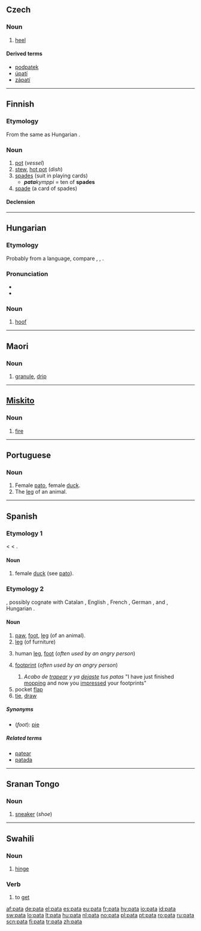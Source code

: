 {{also|pată}}
==Czech==

===Noun===
{{cs-noun|g=f}}

# [[heel]] {{anatomy|lang=cs}}

====Derived terms====
* [[podpatek]] {{m}}
* [[úpatí]]
* [[zápatí]]

----

==Finnish==
{{Finnish index|p|a}}

===Etymology===
From the same {{proto|Finno-Ugric|pata|lang=fi|title=[[Finno-Ugric]] root}} as Hungarian {{term|fazék}}.

===Noun===
{{infl|fi|noun}}

# [[pot]] (''vessel'')
# [[stew]], [[hot pot]] (''dish'')
# [[spades]] (suit in playing cards)
#* '''''pata'''kymppi'' = ten of '''spades'''
# [[spade]] (a card of spades)

====Declension====
{{fi-decl-kala|pa|t|d}}

----

==Hungarian==

===Etymology===
Probably from a {{etyl|sla|hu}} language, compare {{etyl|sh|hu}} {{term|peta}}, {{etyl|sk|hu}} {{term|päta}}, {{etyl|ru|hu}} {{term|sc=Cyrl|пята||heel|lang=ru}}.

===Pronunciation===
* {{IPA|/ˈpɒtɒ/|lang=hu}}
* {{hyphenation|pa|ta}}

===Noun===
{{hu-noun|pl=paták}}

# [[hoof]]

----

==Maori==

===Noun===
{{infl|mi|noun}}

# [[granule]], [[drip]]

----

==[[Miskito]]==

===Noun===
{{infl|miq|noun}}

# [[fire]]

----

==Portuguese==

===Noun===
{{infl|pt|noun|gender=f}}

# Female [[pato]], female [[duck]].
# The [[leg]] of an animal.

----

==Spanish==

===Etymology 1===
{{etyl|xaa|es}} {{term||tr=páṭṭ|sc=Arab|lang=xaa}} < {{etyl|ar|es}} {{term|بط|tr=baṭṭ||duck|sc=Arab|lang=ar}} < {{etyl|fa|es}} {{term|بت|tr=bat||duck|sc=fa-Arab|lang=fa}}.

====Noun====
{{es-noun-f}}

# female [[duck]] (see [[pato#Spanish|pato]]).

===Etymology 2===
{{unk.|es}}, possibly cognate with Catalan {{term|pota|lang=ca}}, English {{term|path|lang=en}}, French {{term|patte|lang=fr}}, German {{term|Pfad|lang=de}}, {{term|Pfote|lang=de}} and {{term|Patsche|lang=de}}, Hungarian {{term|pata|lang=hu}}.

====Noun====
{{es-noun-f}}

# [[paw]], [[foot]], [[leg]] (of an animal).
# [[leg]] (of furniture)
# {{colloquial|lang=es}} human [[leg]], [[foot]] (''often used by an angry person'')
# {{colloquial|lang=es}} [[footprint]] (''often used by an angry person'')
## ''Acabo de [[trapear]] y ya [[dejaste]] tus patas'' "I have just finished [[mopping]] and now you [[impressed]] your footprints"
# pocket [[flap]]
# [[tie]], [[draw]]

=====Synonyms=====
* (''foot''): [[pie]]

=====Related terms=====
* [[patear]]
* [[patada]]

----

==Sranan Tongo==

===Noun===
{{infl|srn|noun}}

# [[sneaker]] (''shoe'')

----

==Swahili==

===Noun===
{{sw-noun}}

# [[hinge]]

===Verb===
{{infl|sw|verb}}

# to [[get]]

[[af:pata]]
[[de:pata]]
[[el:pata]]
[[es:pata]]
[[eu:pata]]
[[fr:pata]]
[[hy:pata]]
[[io:pata]]
[[id:pata]]
[[sw:pata]]
[[lo:pata]]
[[lt:pata]]
[[hu:pata]]
[[nl:pata]]
[[no:pata]]
[[pl:pata]]
[[pt:pata]]
[[ro:pata]]
[[ru:pata]]
[[scn:pata]]
[[fi:pata]]
[[tr:pata]]
[[zh:pata]]